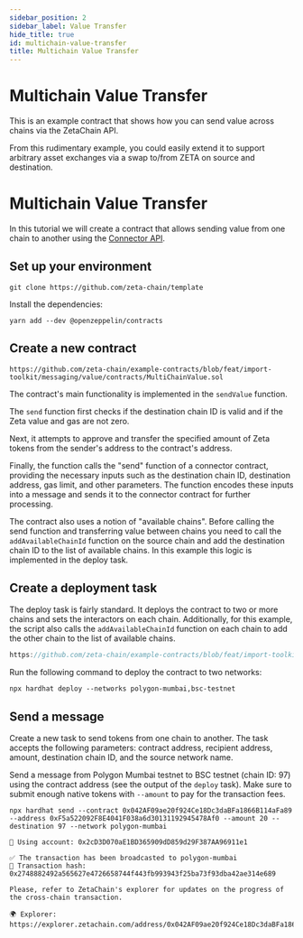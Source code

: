 ```yaml
---
sidebar_position: 2
sidebar_label: Value Transfer
hide_title: true
id: multichain-value-transfer
title: Multichain Value Transfer
---
```


# Multichain Value Transfer

This is an example contract that shows how you can send value across chains via
the ZetaChain API.

From this rudimentary example, you could easily extend it to support arbitrary
asset exchanges via a swap to/from ZETA on source and destination.

# Multichain Value Transfer

In this tutorial we will create a contract that allows sending value from one
chain to another using the
[Connector API](/developers/cross-chain-messaging/connector/).

## Set up your environment

```
git clone https://github.com/zeta-chain/template
```

Install the dependencies:

```
yarn add --dev @openzeppelin/contracts
```

## Create a new contract

```solidity title="contracts/MultiChainValue.sol" reference
https://github.com/zeta-chain/example-contracts/blob/feat/import-toolkit/messaging/value/contracts/MultiChainValue.sol
```

The contract's main functionality is implemented in the `sendValue` function.

The `send` function first checks if the destination chain ID is valid and if the
Zeta value and gas are not zero.

Next, it attempts to approve and transfer the specified amount of Zeta tokens
from the sender's address to the contract's address.

Finally, the function calls the "send" function of a connector contract,
providing the necessary inputs such as the destination chain ID, destination
address, gas limit, and other parameters. The function encodes these inputs into
a message and sends it to the connector contract for further processing.

The contract also uses a notion of "available chains". Before calling the send
function and transferring value between chains you need to call the
`addAvailableChainId` function on the source chain and add the destination chain
ID to the list of available chains. In this example this logic is implemented in
the deploy task.

## Create a deployment task

The deploy task is fairly standard. It deploys the contract to two or more
chains and sets the interactors on each chain. Additionally, for this example,
the script also calls the `addAvailableChainId` function on each chain to add
the other chain to the list of available chains.

```ts title="tasks/deploy.ts" reference
https://github.com/zeta-chain/example-contracts/blob/feat/import-toolkit/messaging/value/tasks/deploy.ts
```

Run the following command to deploy the contract to two networks:

```
npx hardhat deploy --networks polygon-mumbai,bsc-testnet
```

## Send a message

Create a new task to send tokens from one chain to another. The task accepts the
following parameters: contract address, recipient address, amount, destination
chain ID, and the source network name.

Send a message from Polygon Mumbai testnet to BSC testnet (chain ID: 97) using
the contract address (see the output of the `deploy` task). Make sure to submit
enough native tokens with `--amount` to pay for the transaction fees.

```
npx hardhat send --contract 0x042AF09ae20f924Ce18Dc3daBFa1866B114aFa89 --address 0xF5a522092F8E4041F038a6d30131192945478Af0 --amount 20 --destination 97 --network polygon-mumbai

🔑 Using account: 0x2cD3D070aE1BD365909dD859d29F387AA96911e1

✅ The transaction has been broadcasted to polygon-mumbai
📝 Transaction hash: 0x2748882492a565627e4726658744f443fb993943f25ba73f93dba42ae314e689

Please, refer to ZetaChain's explorer for updates on the progress of the cross-chain transaction.

🌍 Explorer: https://explorer.zetachain.com/address/0x042AF09ae20f924Ce18Dc3daBFa1866B114aFa89
```
